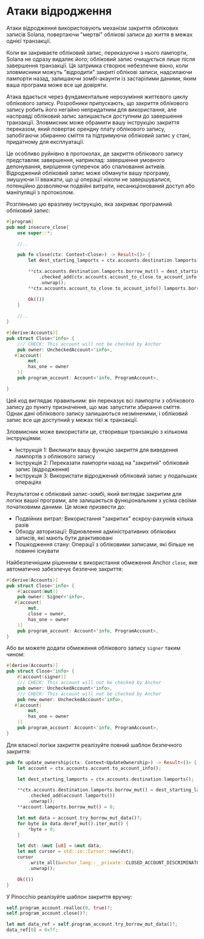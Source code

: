 
# Атаки відродження

Атаки відродження використовують механізм закриття облікових записів Solana, повертаючи "мертві" облікові записи до життя в межах однієї транзакції.

Коли ви закриваєте обліковий запис, переказуючи з нього лампорти, Solana не одразу видаляє його; обліковий запис очищується лише після завершення транзакції. Ця затримка створює небезпечне вікно, коли зловмисники можуть "відродити" закриті облікові записи, надсилаючи лампорти назад, залишаючи зомбі-акаунти із застарілими даними, яким ваша програма може все ще довіряти.

Атака вдається через фундаментальне нерозуміння життєвого циклу облікового запису. Розробники припускають, що закриття облікового запису робить його негайно непридатним для використання, але насправді обліковий запис залишається доступним до завершення транзакції. Зловмисник може обрамити вашу інструкцію закриття переказом, який повертає орендну плату облікового запису, запобігаючи збиранню сміття та підтримуючи обліковий запис у стані, придатному для експлуатації.

Це особливо руйнівно в протоколах, де закриття облікового запису представляє завершення, наприклад: завершення умовного депонування, вирішення суперечок або спалювання активів. Відроджений обліковий запис може обманути вашу програму, змушуючи її вважати, що ці операції ніколи не завершувалися, потенційно дозволяючи подвійні витрати, несанкціонований доступ або маніпуляції з протоколом.

<ArticleSection name="Anchor" id="anchor" level="h2" />

Розгляньмо цю вразливу інструкцію, яка закриває програмний обліковий запис:

```rust
#[program]
pub mod insecure_close{
    use super::*;

    //..

    pub fn close(ctx: Context<Close>) -> Result<()> {
        let dest_starting_lamports = ctx.accounts.destination.lamports();

        **ctx.accounts.destination.lamports.borrow_mut() = dest_starting_lamports
            .checked_add(ctx.accounts.account_to_close.to_account_info().lamports())
            .unwrap();
        **ctx.accounts.account_to_close.to_account_info().lamports.borrow_mut() = 0;

        Ok(())
    }
        
    //..
}

#[derive(Accounts)]
pub struct Close<'info> {
    /// CHECK: This account will not be checked by Anchor
    pub owner: UncheckedAccount<'info>,
   #[account(
        mut,
        has_one = owner
    )]
    pub program_account: Account<'info, ProgramAccount>,

}
```

Цей код виглядає правильним: він переказує всі лампорти з облікового запису до пункту призначення, що має запустити збирання сміття. Однак дані облікового запису залишаються незміненими, і обліковий запис все ще доступний у межах тієї ж транзакції.

Зловмисник може використати це, створивши транзакцію з кількома інструкціями:
- Інструкція 1: Викликати вашу функцію закриття для виведення лампортів з облікового запису
- Інструкція 2: Переказати лампорти назад на "закритий" обліковий запис (відродження)
- Інструкція 3: Використати відроджений обліковий запис у подальших операціях

Результатом є обліковий запис-зомбі, який виглядає закритим для логіки вашої програми, але залишається функціональним з усіма своїми початковими даними. Це може призвести до:
- Подвійних витрат: Використання "закритих" ескроу-рахунків кілька разів
- Обходу авторизації: Відновлення адміністративних облікових записів, які мають бути деактивовані
- Пошкодження стану: Операції з обліковими записами, які більше не повинні існувати

Найбезпечнішим рішенням є використання обмеження Anchor `close`, яке автоматично забезпечує безпечне закриття:

```rust
#[derive(Accounts)]
pub struct Close<'info> {
    #[account(mut)]
    pub owner: Signer<'info>,
   #[account(
        mut,
        close = owner,
        has_one = owner
    )]
    pub program_account: Account<'info, ProgramAccount>,
}
```

Або ви можете додати обмеження облікового запису `signer` таким чином:

```rust
#[derive(Accounts)]
pub struct Close<'info> {
    #[account(signer)]
    /// CHECK: This account will not be checked by Anchor
    pub owner: UncheckedAccount<'info>,
    /// CHECK: This account will not be checked by Anchor
    pub new_owner: UncheckedAccount<'info>,
   #[account(
        mut,
        has_one = owner
    )]
    pub program_account: Account<'info, ProgramAccount>,
}
```

Для власної логіки закриття реалізуйте повний шаблон безпечного закриття:

```rust
pub fn update_ownership(ctx: Context<UpdateOwnership>) -> Result<()> {
    let account = ctx.accounts.account.to_account_info();

    let dest_starting_lamports = ctx.accounts.destination.lamports();

    **ctx.accounts.destination.lamports.borrow_mut() = dest_starting_lamports
        .checked_add(account.lamports())
        .unwrap();
    **account.lamports.borrow_mut() = 0;

    let mut data = account.try_borrow_mut_data()?;
    for byte in data.deref_mut().iter_mut() {
        *byte = 0;
    }

    let dst: &mut [u8] = &mut data;
    let mut cursor = std::io::Cursor::new(dst);
    cursor
        .write_all(&anchor_lang::__private::CLOSED_ACCOUNT_DISCRIMINATOR)
        .unwrap();

    Ok(())
}
```

<ArticleSection name="Pinocchio" id="pinocchio" level="h2" />

У Pinocchio реалізуйте шаблон закриття вручну:

```rust
self.program_account.realloc(0, true)?;
self.program_account.close()?;

let mut data_ref = self.program_account.try_borrow_mut_data()?;
data_ref[0] = 0xff;
```
